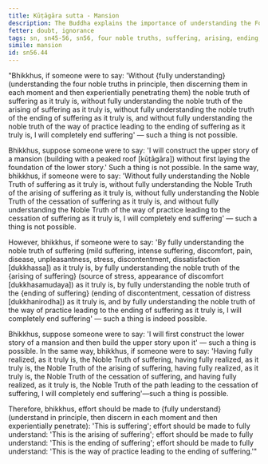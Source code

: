 ```yaml
---
title: Kūṭāgāra sutta - Mansion
description: The Buddha explains the importance of understanding the Four Noble Truths to end suffering with a simile of constructing a mansion.
fetter: doubt, ignorance
tags: sn, sn45-56, sn56, four noble truths, suffering, arising, ending, cessation, way of practice, path
simile: mansion
id: sn56.44
---
```


"Bhikkhus, if someone were to say: 'Without \{fully understanding} (understanding the four noble truths in principle, then discerning them in each moment and then experientially penetrating them) the noble truth of suffering as it truly is, without fully understanding the noble truth of the arising of suffering as it truly is, without fully understanding the noble truth of the ending of suffering as it truly is, and without fully understanding the noble truth of the way of practice leading to the ending of suffering as it truly is, I will completely end suffering' — such a thing is not possible.

Bhikkhus, suppose someone were to say: 'I will construct the upper story of a mansion (building with a peaked roof [kūṭāgāra]) without first laying the foundation of the lower story.' Such a thing is not possible. In the same way, bhikkhus, if someone were to say: 'Without fully understanding the Noble Truth of suffering as it truly is, without fully understanding the Noble Truth of the arising of suffering as it truly is, without fully understanding the Noble Truth of the cessation of suffering as it truly is, and without fully understanding the Noble Truth of the way of practice leading to the cessation of suffering as it truly is, I will completely end suffering' — such a thing is not possible.

However, bhikkhus, if someone were to say: 'By fully understanding the noble truth of suffering (mild suffering, intense suffering, discomfort, pain, disease, unpleasantness, stress, discontentment, dissatisfaction [dukkhassa]) as it truly is, by fully understanding the noble truth of the \{arising of suffering} (source of stress, appearance of discomfort [dukkhasamudaya]) as it truly is, by fully understanding the noble truth of the \{ending of suffering} (ending of discontentment, cessation of distress [dukkhanirodha]) as it truly is, and by fully understanding the noble truth of the way of practice leading to the ending of suffering as it truly is, I will completely end suffering' — such a thing is indeed possible.

Bhikkhus, suppose someone were to say: 'I will first construct the lower story of a mansion and then build the upper story upon it' — such a thing is possible. In the same way, bhikkhus, if someone were to say: 'Having fully realized, as it truly is, the Noble Truth of suffering, having fully realized, as it truly is, the Noble Truth of the arising of suffering, having fully realized, as it truly is, the Noble Truth of the cessation of suffering, and having fully realized, as it truly is, the Noble Truth of the path leading to the cessation of suffering, I will completely end suffering'—such a thing is possible.

Therefore, bhikkhus, effort should be made to \{fully understand} (understand in principle, then discern in each moment and then experientially penetrate): 'This is suffering';
effort should be made to fully understand: 'This is the arising of suffering';
effort should be made to fully understand: 'This is the ending of suffering';
effort should be made to fully understand: 'This is the way of practice leading to the ending of suffering.'"